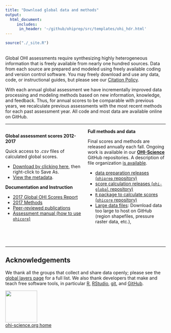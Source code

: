 ```yaml
---
title: "Download global data and methods"
output: 
  html_document:
     includes: 
      in_header: '~/github/ohiprep/src/templates/ohi_hdr.html'
---
```


```r
source("./_site.R")
```
<!---From http://stackoverflow.com/questions/31753897/2-column-section-in-r-markdown:
Put in your css file or directly in rmarkdown--->
<style>
  .col2 {
    columns: 2 200px;         /* number of columns and width in pixels*/
    -webkit-columns: 2 200px; /* chrome, safari */
    -moz-columns: 2 200px;    /* firefox */
  }
</style>

<br>
Global OHI assessments require synthesizing highly heterogeneous information that is freely available from nearly one hundred sources. Data from each source are prepared and modeled using freely available coding and version control software. You may freely download and use any data, code, or instructional guides, but please see our [Citation Policy](http://ohi-science.org/citation-policy/).  

With each annual global assessment we have incrementally improved data processing and modeling methods based on new information, knowledge, and feedback. Thus, for annual scores to be comparable with previous years, we recalculate previous assessments with the most recent methods for each past assessment year. All code and most data are available online on GitHub.  

-----

<div class="col2">
**Global assessment scores 2012-2017**

Quick access to *.csv* files of calculated global scores.

- [Download by clicking here](https://raw.githubusercontent.com/OHI-Science/ohi-global/draft/global2017/OHI_final_formatted_scores_2017-11-22.csv), then right-click to Save As.  
- [View the metadata](https://github.com/OHI-Science/ohi-global/tree/draft/global2017#ohi-2017-global-metadata).

**Documentation and Instruction**

- [2017 Global OHI Scores Report](https://rawgit.com/OHI-Science/ohi-global/draft/global2017/Results/Supplement_Results.html) 
- [2017 Methods](https://rawgit.com/OHI-Science/ohi-global/draft/global_supplement/Supplement.html)
- [Peer-reviewed publications](http://ohi-science.org/resources/publications/) 
- [Assessment manual (how to use `ohicore`)](http://ohi-science.org/manual)

<br>

**Full methods and data**

Final scores and methods are released annually each fall. Ongoing work is available in our [**OHI-Science**](https://github.com/OHI-Science) GitHub repositories.
A description of file organization [is available](https://rawgit.com/OHI-Science/ohiprep/master/src/dataOrganization_SOP.html).  

- [data preparation releases (`ohiprep` repository)](https://github.com/OHI-Science/ohiprep/releases) 
- [score calculation releases (`ohi-global` repository)](https://github.com/OHI-Science/ohi-global/releases)
- [`R` package to calculate scores (`ohicore` repository)](https://github.com/OHI-Science/ohicore/releases)
- [Large data files](https://mazu.nceas.ucsb.edu/data/): Download data too large to host on GitHub (region shapefiles, pressure raster data, etc.), 
</div>

<br>




---- 

## Acknowledgements

We thank all the groups that collect and share data openly; please see the [global layers page](https://github.com/OHI-Science/ohi-global/layers.html) for a full list. We also thank developers that make and teach free software tools, in particular [R](https://cran.r-project.org/), [RStudio](https://www.rstudio.com), [git](https://git-scm.com/), and [GitHub](https://github.com/). 

[<img src="https://docs.google.com/drawings/d/1633uvIYgsBhiKBddQAaTlvYDJgOK1uiDB6wkooNyhFc/pub?w=576&h=288" width="100px">](http://ohi-science.org)  
[ohi-science.org home](http://ohi-science.org)

